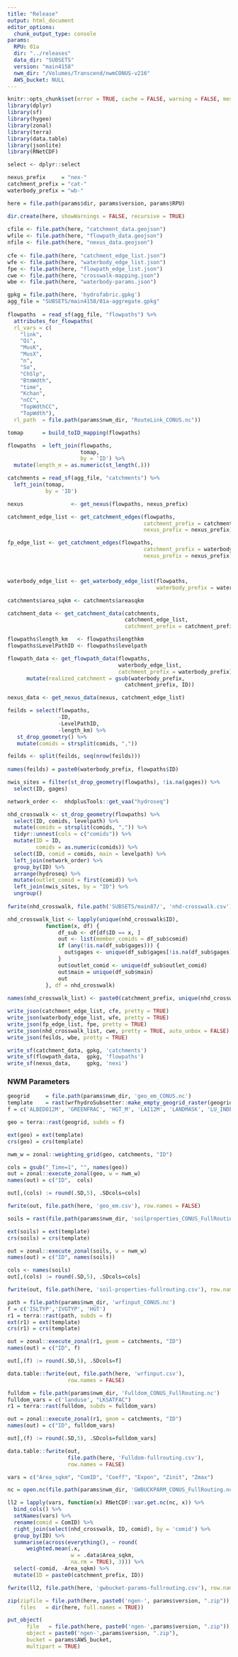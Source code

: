 ```yaml
---
title: "Release"
output: html_document
editor_options:
  chunk_output_type: console
params:
  RPU: 01a
  dir: "../releases"
  data_dir: "SUBSETS"
  version: "main4158"
  nwm_dir: "/Volumes/Transcend/nwmCONUS-v216"
  AWS_bucket: NULL
---
```


```r
knitr::opts_chunk$set(error = TRUE, cache = FALSE, warning = FALSE, message = FALSE)
library(dplyr)
library(sf)
library(hygeo)
library(zonal)
library(terra)
library(data.table)
library(jsonlite)
library(RNetCDF)

select <- dplyr::select
```


```r
nexus_prefix     = "nex-"
catchment_prefix = "cat-"
waterbody_prefix = "wb-"

here = file.path(params$dir, params$version, params$RPU)

dir.create(here, showWarnings = FALSE, recursive = TRUE)
  
cfile <- file.path(here, "catchment_data.geojson")
wfile <- file.path(here, "flowpath_data.geojson")
nfile <- file.path(here, "nexus_data.geojson")
  
cfe <- file.path(here, "catchment_edge_list.json")
wfe <- file.path(here, "waterbody_edge_list.json")
fpe <- file.path(here, "flowpath_edge_list.json")
cwe <- file.path(here, "crosswalk-mapping.json")
wbe <- file.path(here, "waterbody-params.json")

gpkg = file.path(here, 'hydrofabric.gpkg')
agg_file = "SUBSETS/main4158/01a-aggregate.gpkg"
  
flowpaths  = read_sf(agg_file, "flowpaths") %>% 
  attributes_for_flowpaths(
  rl_vars = c(
    "link",
    "Qi",
    "MusK",
    "MusX",
    "n",
    "So",
    "ChSlp",
    "BtmWdth",
    "time",
    "Kchan",
    "nCC",
    "TopWdthCC",
    "TopWdth"),
  rl_path  = file.path(params$nwm_dir, "RouteLink_CONUS.nc"))

tomap      = build_toID_mapping(flowpaths)

flowpaths  = left_join(flowpaths, 
                       tomap, 
                       by = 'ID') %>% 
  mutate(length_m = as.numeric(st_length(.)))

catchments = read_sf(agg_file, "catchments") %>% 
  left_join(tomap, 
            by = 'ID')
```

```r
nexus               <- get_nexus(flowpaths, nexus_prefix)

catchment_edge_list <- get_catchment_edges(flowpaths,
                                           catchment_prefix = catchment_prefix,
                                           nexus_prefix = nexus_prefix)

fp_edge_list <- get_catchment_edges(flowpaths,
                                           catchment_prefix = waterbody_prefix,
                                           nexus_prefix = nexus_prefix)



waterbody_edge_list <- get_waterbody_edge_list(flowpaths,
                                               waterbody_prefix = waterbody_prefix)

catchments$area_sqkm <- catchments$areasqkm

catchment_data <- get_catchment_data(catchments,
                                     catchment_edge_list,
                                     catchment_prefix = catchment_prefix)

flowpaths$length_km   <- flowpaths$lengthkm
flowpaths$LevelPathID <- flowpaths$levelpath

flowpath_data <- get_flowpath_data(flowpaths,
                                   waterbody_edge_list,
                                   catchment_prefix = waterbody_prefix) %>%
      mutate(realized_catchment = gsub(waterbody_prefix, 
                                     catchment_prefix, ID))

nexus_data <- get_nexus_data(nexus, catchment_edge_list)

```

```r
feilds = select(flowpaths, 
                -ID, 
                -LevelPathID,
                -length_km) %>% 
   st_drop_geometry() %>% 
   mutate(comids = strsplit(comids, ","))

feilds <- split(feilds, seq(nrow(feilds)))
  
names(feilds) = paste0(waterbody_prefix, flowpaths$ID)
```

```r
nwis_sites = filter(st_drop_geometry(flowpaths), !is.na(gages)) %>% 
  select(ID, gages)

network_order <-  nhdplusTools::get_vaa("hydroseq")

nhd_crosswalk <- st_drop_geometry(flowpaths) %>% 
  select(ID, comids, levelpath) %>% 
  mutate(comids = strsplit(comids, ",")) %>% 
  tidyr::unnest(cols = c("comids")) %>% 
  mutate(ID = ID,
         comids = as.numeric(comids)) %>% 
  select(ID, comid = comids, main = levelpath) %>% 
  left_join(network_order) %>% 
  group_by(ID) %>% 
  arrange(hydroseq) %>% 
  mutate(outlet_comid = first(comid)) %>% 
  left_join(nwis_sites, by = "ID") %>% 
  ungroup()
  
fwrite(nhd_crosswalk, file.path('SUBSETS/main87/', 'nhd-crosswalk.csv'))
```

```r
nhd_crosswalk_list <- lapply(unique(nhd_crosswalk$ID), 
            function(x, df) {
                df_sub <- df[df$ID == x, ]
                out <- list(member_comids = df_sub$comid)
                if (any(!is.na(df_sub$gages))) {
                  out$gages <- unique(df_sub$gages[!is.na(df_sub$gages)])
                }
                out$outlet_comid <- unique(df_sub$outlet_comid)
                out$main = unique(df_sub$main)
                out
            }, df = nhd_crosswalk)
  
names(nhd_crosswalk_list) <- paste0(catchment_prefix, unique(nhd_crosswalk$ID))

write_json(catchment_edge_list, cfe, pretty = TRUE)
write_json(waterbody_edge_list, wfe, pretty = TRUE)
write_json(fp_edge_list, fpe, pretty = TRUE)
write_json(nhd_crosswalk_list, cwe, pretty = TRUE, auto_unbox = FALSE)
write_json(feilds, wbe, pretty = TRUE)

write_sf(catchment_data, gpkg, 'catchments')
write_sf(flowpath_data,  gpkg, 'flowpaths')
write_sf(nexus_data,     gpkg, 'nexi')
```

### NWM Parameters 

```r
geogrid     = file.path(params$nwm_dir, 'geo_em_CONUS.nc')
template    = rast(wrfhydroSubsetter::make_empty_geogrid_raster(geogrid))
f = c('ALBEDO12M', 'GREENFRAC', 'HGT_M', 'LAI12M', 'LANDMASK', 'LU_INDEX', 'SCB_DOM', 'SCT_DOM', 'SLOPECAT', 'SNOALB', 'SOILCBOT', 'SOILCTOP', 'SOILTEMP')

geo = terra::rast(geogrid, subds = f)

ext(geo) = ext(template)
crs(geo) = crs(template)

nwm_w = zonal::weighting_grid(geo, catchments, "ID")

cols = gsub("_Time=1", "", names(geo))
out = zonal::execute_zonal(geo, w = nwm_w)
names(out) = c("ID",  cols)

out[,(cols) := round(.SD,5), .SDcols=cols]

fwrite(out, file.path(here, 'geo_em.csv'), row.names = FALSE)
```


```r
soils = rast(file.path(params$nwm_dir, 'soilproperties_CONUS_FullRouting.nc'))

ext(soils) = ext(template)
crs(soils) = crs(template)

out = zonal::execute_zonal(soils, w = nwm_w)
names(out) = c("ID", names(soils))

cols <- names(soils)
out[,(cols) := round(.SD,5), .SDcols=cols]

fwrite(out, file.path(here, 'soil-properties-fullrouting.csv'), row.names = FALSE)
```

```r
path = file.path(params$nwm_dir, 'wrfinput_CONUS.nc')
f = c('ISLTYP','IVGTYP', 'HGT')
r1 = terra::rast(path, subds = f)
ext(r1) = ext(template)
crs(r1) = crs(template)

out = zonal::execute_zonal(r1, geom = catchments, "ID")
names(out) = c("ID", f)

out[,(f) := round(.SD,5), .SDcols=f]

data.table::fwrite(out, file.path(here, 'wrfinput.csv'), 
                   row.names = FALSE)
```


```r
fulldom = file.path(params$nwm_dir, 'Fulldom_CONUS_FullRouting.nc')
fulldom_vars = c('landuse', "LKSATFAC")
r1 = terra::rast(fulldom, subds = fulldom_vars)

out = zonal::execute_zonal(r1, geom = catchments, "ID")
names(out) = c("ID", fulldom_vars)

out[,(f) := round(.SD,5), .SDcols=fulldom_vars]

data.table::fwrite(out, 
                   file.path(here, 'Fulldom-fullrouting.csv'), 
                   row.names = FALSE)

```

```r
vars = c("Area_sqkm", "ComID", "Coeff", "Expon", "Zinit", "Zmax")

nc = open.nc(file.path(params$nwm_dir, 'GWBUCKPARM_CONUS_FullRouting.nc'))

ll2 = lapply(vars, function(x) RNetCDF::var.get.nc(nc, x)) %>% 
  bind_cols() %>% 
  setNames(vars) %>% 
  rename(comid = ComID) %>% 
  right_join(select(nhd_crosswalk, ID, comid), by = 'comid') %>% 
  group_by(ID) %>% 
  summarise(across(everything(), ~ round(
      weighted.mean(.x, 
                    w = .data$Area_sqkm, 
                    na.rm = TRUE), 3))) %>% 
  select(-comid, -Area_sqkm) %>% 
  mutate(ID = paste0(catchment_prefix, ID))

fwrite(ll2, file.path(here, 'gwbucket-params-fullrouting.csv'), row.names = FALSE)
```


```r
zip(zipfile = file.path(here, paste0('ngen-', params$version, ".zip")), 
    files   = dir(here, full.names = TRUE))

put_object(
      file   = file.path(here, paste0('ngen-',params$version, ".zip")), 
      object = paste0('ngen-',params$version, ".zip"), 
      bucket = params$AWS_bucket,
      multipart = TRUE)
```
